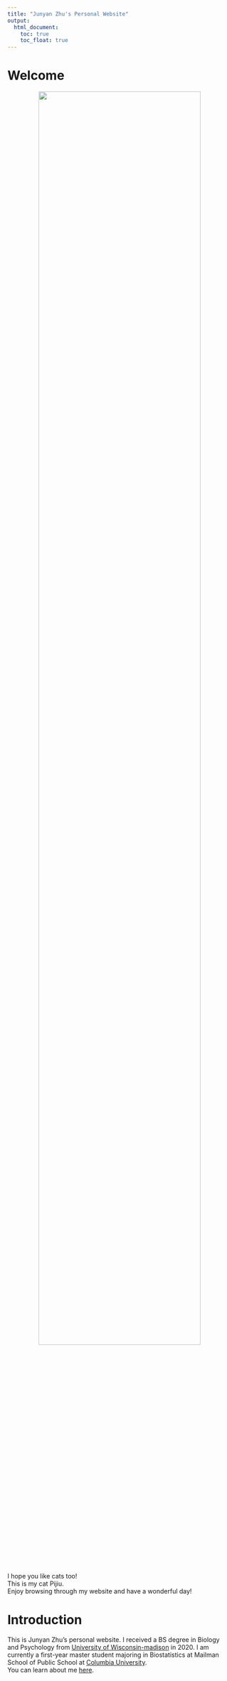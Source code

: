 ```yaml
---
title: "Junyan Zhu's Personal Website"
output: 
  html_document:
    toc: true
    toc_float: true
---
```

# Welcome

<center>
<image src='images/pijiu.jpeg' style = "width:85%">
</center>


I hope you like cats too!  
This is my cat Pijiu.  
Enjoy browsing through my website and have a wonderful day!

# Introduction
This is Junyan Zhu's personal website. I received a BS degree in Biology and Psychology from [University of Wisconsin-madison](https://www.wisc.edu/) in 2020. I am currently a first-year master student majoring in Biostatistics at Mailman School of Public School at [Columbia University](https://www.columbia.edu/).   
You can learn about me [here](about.html).